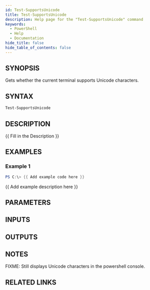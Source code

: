 ```yaml
---
id: Test-SupportsUnicode
title: Test-SupportsUnicode
description: Help page for the "Test-SupportsUnicode" command
keywords:
  - PowerShell
  - Help
  - Documentation
hide_title: false
hide_table_of_contents: false
---
```


## SYNOPSIS

Gets whether the current terminal supports Unicode characters.

## SYNTAX

```powershell
Test-SupportsUnicode
```

## DESCRIPTION

\{\{ Fill in the Description \}\}

## EXAMPLES

### Example 1

```powershell
PS C:\> {{ Add example code here }}
```

\{\{ Add example description here \}\}

## PARAMETERS

## INPUTS

## OUTPUTS

## NOTES

FIXME: Still displays Unicode characters in the powershell console.

## RELATED LINKS
